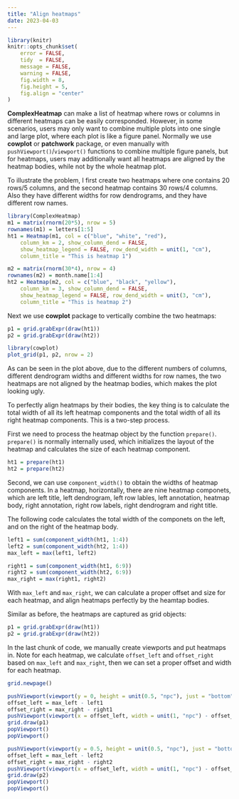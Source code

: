 ```yaml
---
title: "Align heatmaps"
date: 2023-04-03
---
```


```r
library(knitr)
knitr::opts_chunk$set(
    error = FALSE,
    tidy  = FALSE,
    message = FALSE,
    warning = FALSE,
    fig.width = 8,
    fig.height = 5,
    fig.align = "center"
)
```

**ComplexHeatmap** can make a list of heatmap where rows or columns in different heatmaps can be easily
corresponded. However, in some scenarios, users may only want to combine multiple plots into one single and large plot,
where each plot is like a figure panel. Normally we use **cowplot** or **patchwork** package, or even manually with
`pushViewport()`/`viewport()` functions to combine multiple figure panels, but for heatmaps, users may additionally
want all heatmaps are aligned by the heatmap bodies, while not by the whole heatmap plot.

To illustrate the problem, I first create two heatmaps where one contains 20 rows/5 columns, and the second heatmap
contains 30 rows/4 columns. Also they have different widths for row dendrograms, and they have different row names.

```r
library(ComplexHeatmap)
m1 = matrix(rnorm(20*5), nrow = 5)
rownames(m1) = letters[1:5]
ht1 = Heatmap(m1, col = c("blue", "white", "red"),
    column_km = 2, show_column_dend = FALSE, 
    show_heatmap_legend = FALSE, row_dend_width = unit(1, "cm"),
    column_title = "This is heatmap 1")

m2 = matrix(rnorm(30*4), nrow = 4)
rownames(m2) = month.name[1:4]
ht2 = Heatmap(m2, col = c("blue", "black", "yellow"),
    column_km = 3, show_column_dend = FALSE, 
    show_heatmap_legend = FALSE, row_dend_width = unit(3, "cm"),
    column_title = "This is heatmap 2")
```

Next we use **cowplot** package to vertically combine the two heatmaps:

```r
p1 = grid.grabExpr(draw(ht1))
p2 = grid.grabExpr(draw(ht2))

library(cowplot)
plot_grid(p1, p2, nrow = 2)
```

As can be seen in the plot above, due to the different numbers of columns, different dendrogram widths and different
widths for row names, the two heatmaps are not aligned by the heatmap bodies, which makes the plot looking ugly.


To perfectly align heatmaps by their bodies, the key thing is to calculate the total width of all its left heatmap components
and the total width of all its right heatmap components. This is a two-step process.

First we need to process the heatmap object by the function `prepare()`. `prepare()` is normally internally used, which initializes
the layout of the heatmap and calculates the size of each heatmap component.

```r
ht1 = prepare(ht1)
ht2 = prepare(ht2)
```

Second, we can use `component_width()` to obtain the widths of heatmap components. In a heatmap, horizontally, there are nine heatmap
componets, which are left title, left dendrogram, left row lables, left annotation, heatmap body, right annotation, right row labels,
right dendrogram and right title.

The following code calculates the total width of the componets on the left, and on the right of the heatmap body.

```r
left1 = sum(component_width(ht1, 1:4))
left2 = sum(component_width(ht2, 1:4))
max_left = max(left1, left2)

right1 = sum(component_width(ht1, 6:9))
right2 = sum(component_width(ht2, 6:9))
max_right = max(right1, right2)
```

With `max_left` and `max_right`, we can calculate a proper offset and size for each heatmap, and align heatmaps perfectly by the
heamtap bodies.


Similar as before, the heatmaps are captured as grid objects:

```r
p1 = grid.grabExpr(draw(ht1))
p2 = grid.grabExpr(draw(ht2))
```

In the last chunk of code, we manually create viewports and put heatmaps in. Note
for each heatmap, we calculate `offset_left` and `offset_right` based on `max_left` and `max_right`,
then we can set a proper offset and width for each heatmap.

```r
grid.newpage()

pushViewport(viewport(y = 0, height = unit(0.5, "npc"), just = "bottom"))
offset_left = max_left - left1
offset_right = max_right - right1
pushViewport(viewport(x = offset_left, width = unit(1, "npc") - offset_left - offset_right, just = "left"))
grid.draw(p1)
popViewport()
popViewport()

pushViewport(viewport(y = 0.5, height = unit(0.5, "npc"), just = "bottom"))
offset_left = max_left - left2
offset_right = max_right - right2
pushViewport(viewport(x = offset_left, width = unit(1, "npc") - offset_left - offset_right, just = "left"))
grid.draw(p2)
popViewport()
popViewport()
```


